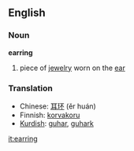 ==English==
===Noun===

'''earring'''

# piece of [[jewelry]] worn on the [[ear]]

===Translation===
*Chinese: [[耳环]] (ěr huán)
*Finnish: [[korvakoru]]
*[[Kurdish]]: [[guhar]], [[guhark]]

[[it:earring]]